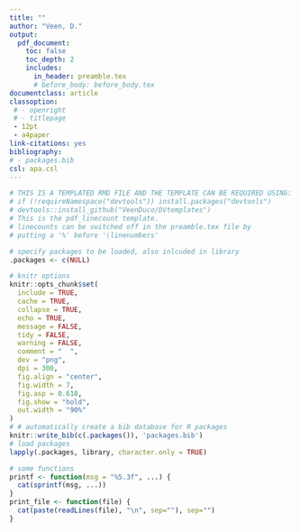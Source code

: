 ```yaml
---
title: ""
author: "Veen, D."
output: 
  pdf_document:
    toc: false
    toc_depth: 2
    includes:
      in_header: preamble.tex
      # before_body: before_body.tex
documentclass: article
classoption: 
 # - openright
 # - titlepage 
 - 12pt
 - a4paper      
link-citations: yes
bibliography:
# - packages.bib
csl: apa.csl
---
```


```r
# THIS IS A TEMPLATED RMD FILE AND THE TEMPLATE CAN BE REQUIRED USING:
# if (!requireNamespace("devtools")) install.packages("devtools")
# devtools::install_github("VeenDuco/DVtemplates")
# This is the pdf_linecount template.
# linecounts can be switched off in the preamble.tex file by
# putting a '%' before '\linenumbers'

# specify packages to be loaded, also inlcuded in library
.packages <- c(NULL)

# knitr options
knitr::opts_chunk$set(
  include = TRUE,
  cache = TRUE,
  collapse = TRUE,
  echo = TRUE,
  message = FALSE,
  tidy = FALSE,
  warning = FALSE,
  comment = "  ",
  dev = "png",
  dpi = 300,
  fig.align = "center",
  fig.width = 7,
  fig.asp = 0.618,
  fig.show = "hold",
  out.width = "90%"
)
# # automatically create a bib database for R packages
knitr::write_bib(c(.packages()), 'packages.bib')
# load packages 
lapply(.packages, library, character.only = TRUE)

# some functions
printf <- function(msg = "%5.3f", ...) {
  cat(sprintf(msg, ...))
}
print_file <- function(file) {
  cat(paste(readLines(file), "\n", sep=""), sep="")
}
```



<!-- # Original Computing Environment -->

<!-- ```{r} -->
<!-- writeLines(readLines(file.path(Sys.getenv("HOME"), ".R/Makevars"))) -->
<!-- devtools::session_info() -->
<!-- ``` -->

<!-- # References -->